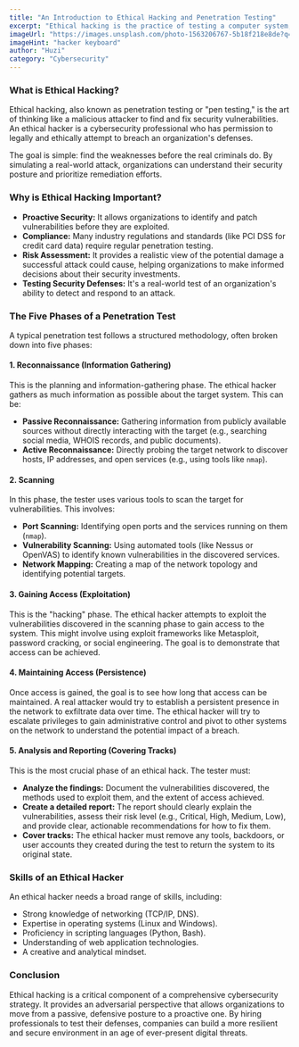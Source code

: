 ```yaml
---
title: "An Introduction to Ethical Hacking and Penetration Testing"
excerpt: "Ethical hacking is the practice of testing a computer system, network, or web application to find security vulnerabilities that a malicious attacker could exploit. Learn the basics of this crucial cybersecurity field."
imageUrl: "https://images.unsplash.com/photo-1563206767-5b18f218e8de?q=80&w=2069&auto=format&fit=crop"
imageHint: "hacker keyboard"
author: "Huzi"
category: "Cybersecurity"
---
```


### What is Ethical Hacking?

Ethical hacking, also known as penetration testing or "pen testing," is the art of thinking like a malicious attacker to find and fix security vulnerabilities. An ethical hacker is a cybersecurity professional who has permission to legally and ethically attempt to breach an organization's defenses.

The goal is simple: find the weaknesses before the real criminals do. By simulating a real-world attack, organizations can understand their security posture and prioritize remediation efforts.

### Why is Ethical Hacking Important?

-   **Proactive Security:** It allows organizations to identify and patch vulnerabilities before they are exploited.
-   **Compliance:** Many industry regulations and standards (like PCI DSS for credit card data) require regular penetration testing.
-   **Risk Assessment:** It provides a realistic view of the potential damage a successful attack could cause, helping organizations to make informed decisions about their security investments.
-   **Testing Security Defenses:** It's a real-world test of an organization's ability to detect and respond to an attack.

### The Five Phases of a Penetration Test

A typical penetration test follows a structured methodology, often broken down into five phases:

#### 1. Reconnaissance (Information Gathering)

This is the planning and information-gathering phase. The ethical hacker gathers as much information as possible about the target system. This can be:
-   **Passive Reconnaissance:** Gathering information from publicly available sources without directly interacting with the target (e.g., searching social media, WHOIS records, and public documents).
-   **Active Reconnaissance:** Directly probing the target network to discover hosts, IP addresses, and open services (e.g., using tools like `nmap`).

#### 2. Scanning

In this phase, the tester uses various tools to scan the target for vulnerabilities. This involves:
-   **Port Scanning:** Identifying open ports and the services running on them (`nmap`).
-   **Vulnerability Scanning:** Using automated tools (like Nessus or OpenVAS) to identify known vulnerabilities in the discovered services.
-   **Network Mapping:** Creating a map of the network topology and identifying potential targets.

#### 3. Gaining Access (Exploitation)

This is the "hacking" phase. The ethical hacker attempts to exploit the vulnerabilities discovered in the scanning phase to gain access to the system. This might involve using exploit frameworks like Metasploit, password cracking, or social engineering. The goal is to demonstrate that access can be achieved.

#### 4. Maintaining Access (Persistence)

Once access is gained, the goal is to see how long that access can be maintained. A real attacker would try to establish a persistent presence in the network to exfiltrate data over time. The ethical hacker will try to escalate privileges to gain administrative control and pivot to other systems on the network to understand the potential impact of a breach.

#### 5. Analysis and Reporting (Covering Tracks)

This is the most crucial phase of an ethical hack. The tester must:
-   **Analyze the findings:** Document the vulnerabilities discovered, the methods used to exploit them, and the extent of access achieved.
-   **Create a detailed report:** The report should clearly explain the vulnerabilities, assess their risk level (e.g., Critical, High, Medium, Low), and provide clear, actionable recommendations for how to fix them.
-   **Cover tracks:** The ethical hacker must remove any tools, backdoors, or user accounts they created during the test to return the system to its original state.

### Skills of an Ethical Hacker

An ethical hacker needs a broad range of skills, including:
-   Strong knowledge of networking (TCP/IP, DNS).
-   Expertise in operating systems (Linux and Windows).
-   Proficiency in scripting languages (Python, Bash).
-   Understanding of web application technologies.
-   A creative and analytical mindset.

### Conclusion

Ethical hacking is a critical component of a comprehensive cybersecurity strategy. It provides an adversarial perspective that allows organizations to move from a passive, defensive posture to a proactive one. By hiring professionals to test their defenses, companies can build a more resilient and secure environment in an age of ever-present digital threats.
